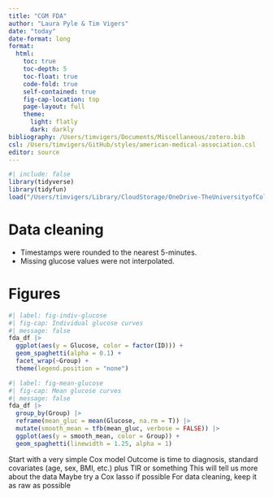 ```yaml
---
title: "CGM FDA"
author: "Laura Pyle & Tim Vigers"
date: "today"
date-format: long
format:
  html:
    toc: true
    toc-depth: 5
    toc-float: true
    code-fold: true
    self-contained: true
    fig-cap-location: top
    page-layout: full
    theme:
      light: flatly
      dark: darkly
bibliography: /Users/timvigers/Documents/Miscellaneous/zotero.bib
csl: /Users/timvigers/GitHub/styles/american-medical-association.csl
editor: source
---
```


```r
#| include: false
library(tidyverse)
library(tidyfun)
load("/Users/timvigers/Library/CloudStorage/OneDrive-TheUniversityofColoradoDenver/Vigers/BDC/Andrea Steck/Advanced CGM and OGTT/Data_Clean/fda_dataset.RData")
```

# Data cleaning

- Timestamps were rounded to the nearest 5-minutes.
- Missing glucose values were not interpolated.

# Figures

```r
#| label: fig-indiv-glucose
#| fig-cap: Individual glucose curves
#| message: false
fda_df |>
  ggplot(aes(y = Glucose, color = factor(ID))) +
  geom_spaghetti(alpha = 0.1) +
  facet_wrap(~Group) +
  theme(legend.position = "none")
```

```r
#| label: fig-mean-glucose
#| fig-cap: Mean glucose curves
#| message: false
fda_df |>
  group_by(Group) |>
  reframe(mean_gluc = mean(Glucose, na.rm = T)) |>
  mutate(smooth_mean = tfb(mean_gluc, verbose = FALSE)) |>
  ggplot(aes(y = smooth_mean, color = Group)) +
  geom_spaghetti(linewidth = 1.25, alpha = 1)
```


Start with a very simple Cox model
  Outcome is time to diagnosis, standard covariates (age, sex, BMI, etc.) plus TIR or something
  This will tell us more about the data
Maybe try a Cox lasso if possible
For data cleaning, keep it as raw as possible
